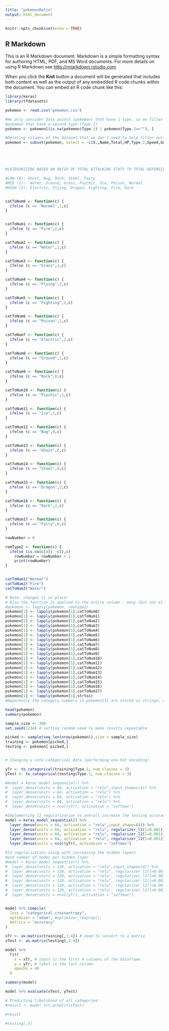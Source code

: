 ```yaml
---
title: "pokemonRatio"
output: html_document
---
```


```r
knitr::opts_chunk$set(echo = TRUE)
```

## R Markdown

This is an R Markdown document. Markdown is a simple formatting syntax for authoring HTML, PDF, and MS Word documents. For more details on using R Markdown see <http://rmarkdown.rstudio.com>.

When you click the **Knit** button a document will be generated that includes both content as well as the output of any embedded R code chunks within the document. You can embed an R code chunk like this:

```r
library(keras)
library(tfdatasets)

pokemon <- read.csv("pokemon.csv")

#We only consider data points (pokemon) that have 1 type, so we filter out any 
#pokemon that have a second type (Type.2)
pokemon <- pokemon[(is.na(pokemon$Type.2) | pokemon$Type.2==""), ]

#Deleting columns of the dataset that we don't need to help filter out noise
pokemon <- subset(pokemon, select = -c(X.,Name,Total,HP,Type.2,Speed,Generation,Legendary))






```


```r

#CATEGORIZING BASED ON RATIO OF TOTAL ATTACKING STATS TO TOTAL DEFENSIVE STATS

#LOW (0): Ghost, Bug, Rock, Steel, Fairy
#MID (1):  Water, Ground, Grass, Psychic, Ice, Poison, Normal
#HIGH (2): Electric, Flying, Dragon, Fighting, Fire, Dark


catToNum0 <- function(c) {
  ifelse (c == "Normal",1,c) 
}


catToNum1 <- function(c) {
  ifelse (c == "Fire",2,c)
}

catToNum2 <- function(c) {
  ifelse (c == "Water",1,c)
}

catToNum3 <- function(c) {
  ifelse (c == "Grass",1,c)
}

catToNum4 <- function(c) {
  ifelse (c == "Flying",2,c)
}

catToNum5 <- function(c) {
  ifelse (c == "Fighting",2,c)
}

catToNum6 <- function(c) {
  ifelse (c == "Poison",1,c)
}

catToNum7 <- function(c) {
  ifelse (c == "Electric",2,c)
}

catToNum8 <- function(c) {
  ifelse (c == "Ground",1,c)
}

catToNum9 <- function(c) {
  ifelse (c == "Rock",0,c)
}

catToNum10 <- function(c) {
  ifelse (c == "Psychic",1,c)
}

catToNum11 <- function(c) {
  ifelse (c == "Ice",1,c)
}

catToNum12 <- function(c) {
  ifelse (c == "Bug",0,c)
}

catToNum13 <- function(c) {
  ifelse (c == "Ghost",0,c)
}

catToNum14 <- function(c) {
  ifelse (c == "Steel",0,c)
}

catToNum15 <- function(c) {
  ifelse (c == "Dragon",2,c)
}

catToNum16 <- function(c) {
  ifelse (c == "Dark",2,c)
}

catToNum17 <- function(c) {
  ifelse (c == "Fairy",0,c)
}

rowNumber = 0

remType2 <- function(c) {
  ifelse (is.na(c[4]) -c(),c)
    rowNumber = rowNumber + 1
    print(rowNumber)
}


catToNum1("Normal")
catToNum2("Fire")
catToNum3("Water")

# Note: changes it in place! 
# Also the function is applied to the entire column - many (but not all) functions in R may be used this way
#pokemon <- lapply(pokemon, remType2)
pokemon[1] <- lapply(pokemon[1],catToNum0)
pokemon[1] <- lapply(pokemon[1],catToNum1)
pokemon[1] <- lapply(pokemon[1],catToNum2)
pokemon[1] <- lapply(pokemon[1],catToNum3)
pokemon[1] <- lapply(pokemon[1],catToNum4)
pokemon[1] <- lapply(pokemon[1],catToNum5)
pokemon[1] <- lapply(pokemon[1],catToNum6)
pokemon[1] <- lapply(pokemon[1],catToNum7)
pokemon[1] <- lapply(pokemon[1],catToNum8)
pokemon[1] <- lapply(pokemon[1],catToNum9)
pokemon[1] <- lapply(pokemon[1],catToNum10)
pokemon[1] <- lapply(pokemon[1],catToNum11)
pokemon[1] <- lapply(pokemon[1],catToNum12)
pokemon[1] <- lapply(pokemon[1],catToNum13)
pokemon[1] <- lapply(pokemon[1],catToNum14)
pokemon[1] <- lapply(pokemon[1],catToNum15)
pokemon[1] <- lapply(pokemon[1],catToNum16)
pokemon[1] <- lapply(pokemon[1],catToNum17)
pokemon[1] <- lapply(pokemon[1],strtoi)
#Apparently the category numbers in pokemon[3] are stored as strings; convert to numbers

head(pokemon)
summary(pokemon)

```

```r
sample_size <- 308
set.seed(1234) # setting random seed to make results repeatable

picked <- sample(seq_len(nrow(pokemon)),size = sample_size)
training <- pokemon[picked,]
testing <- pokemon[-picked,]


# Changing y into categorical data (performing one-hot encoding)

yTr <- to_categorical(training$Type.1, num_classes = 3)
yTest <- to_categorical(testing$Type.1, num_classes = 3)

```

```r

#model = keras_model_sequential() %>%
#  layer_dense(units = 64, activation = "relu",input_shape=(4)) %>%
#  layer_dense(units = 64, activation = "relu") %>%
#  layer_dense(units = 64, activation = "relu") %>%
#  layer_dense(units = 64, activation = "relu") %>%
#  layer_dense(units = ncol(yTr), activation = "softmax")

#Implementing l2 regularization to overall increase the testing accuracy
model = keras_model_sequential() %>%
  layer_dense(units = 64, activation = "relu",input_shape=(4)) %>%
  layer_dense(units = 64, activation = "relu", regularizer_l2(l=0.001)) %>%
  layer_dense(units = 64, activation = "relu", regularizer_l2(l=0.001)) %>%
  layer_dense(units = 64, activation = "relu", regularizer_l2(l=0.001)) %>%
  layer_dense(units = ncol(yTr), activation = "softmax")

#l2 regularization along with increasing the hidden layers 
#and number of nodes per hidden layer
#model = keras_model_sequential() %>%
#  layer_dense(units = 128, activation = "relu",input_shape=(4)) %>%
#  layer_dense(units = 128, activation = "relu", regularizer_l2(l=0.001)) %>%
#  layer_dense(units = 128, activation = "relu", regularizer_l2(l=0.001)) %>%
#  layer_dense(units = 128, activation = "relu", regularizer_l2(l=0.001)) %>%
#  layer_dense(units = 128, activation = "relu", regularizer_l2(l=0.001)) %>%
#  layer_dense(units = 128, activation = "relu", regularizer_l2(l=0.001)) %>%
#  layer_dense(units = ncol(yTr), activation = "softmax")


model %>% compile(
  loss = "categorical_crossentropy",
  optimizer = "adam", #optimizer_rmsprop(),
  metrics = "accuracy"
)

xTr <- as.matrix(training[,1:4]) # need to convert to a matrix
xTest <- as.matrix(testing[,1:4])

model %>% 
  fit(
    x = xTr, # input is the first 4 columns of the dataframe
    y = yTr, # label is the last column
    epochs = 40
  )

```


```r
summary(model)
```


```r
model %>% evaluate(xTest, yTest)

# Predicting likelihood of all categories:
#result <- model %>% predict(xTest)

#result

#testing[,5]

```

